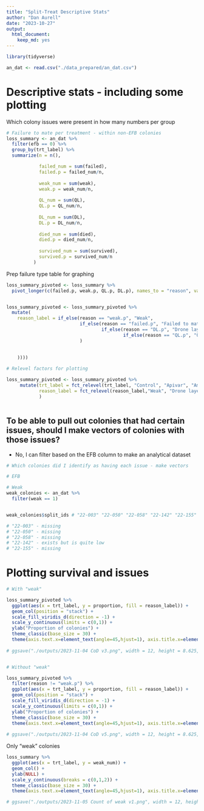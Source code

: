```yaml
---
title: "Split-Treat Descriptive Stats"
author: "Dan Aurell"
date: "2023-10-27"
output:   
  html_document: 
    keep_md: yes
---
```


```r
library(tidyverse)
```

```r
an_dat <- read.csv("./data_prepared/an_dat.csv")
```


# Descriptive stats - including some plotting
Which colony issues were present in how many numbers per group

```r
# Failure to mate per treatment - within non-EFB colonies
loss_summary <- an_dat %>% 
  filter(efb == 0) %>% 
  group_by(trt_label) %>% 
  summarize(n = n(),

            failed_num = sum(failed),
            failed.p = failed_num/n,
            
            weak_num = sum(weak),
            weak.p = weak_num/n,
            
            QL_num = sum(QL),
            QL.p = QL_num/n,
            
            DL_num = sum(DL),
            DL.p = DL_num/n,
            
            died_num = sum(died),
            died.p = died_num/n,
            
            survived_num = sum(survived),
            survived.p = survived_num/n
          )
```



Prep failure type table for graphing
```r
loss_summary_pivoted <- loss_summary %>% 
  pivot_longer(c(failed.p, weak.p, QL.p, DL.p), names_to = "reason", values_to = "proportion") 


loss_summary_pivoted <- loss_summary_pivoted %>% 
  mutate(
    reason_label = if_else(reason == "weak.p", "Weak",
                           if_else(reason == "failed.p", "Failed to mate",
                                   if_else(reason == "DL.p", "Drone layer",
                                           if_else(reason == "QL.p", "Queenless", "NA"
                           )
    
    
    ))))

# Relevel factors for plotting

loss_summary_pivoted <- loss_summary_pivoted %>%
     mutate(trt_label = fct_relevel(trt_label, "Control", "Apivar", "Amitraz E.C.", "OA Dribble", "5x OA Dribble", "OA Vapor", "HopGuard"),
            reason_label = fct_relevel(reason_label,"Weak", "Drone layer", "Queenless", "Failed to mate")
            )



```


## To be able to pull out colonies that had certain issues, should I make vectors of colonies with those issues?

- No, I can filter based on the EFB column to make an analytical dataset

```r
# Which colonies did I identify as having each issue - make vectors

# EFB

# Weak
weak_colonies <- an_dat %>% 
  filter(weak == 1)


weak_colonies$split_ids # "22-003" "22-050" "22-058" "22-142" "22-155"

# "22-003" - missing
# "22-050" - missing
# "22-058" - missing
# "22-142" - exists but is quite low 
# "22-155" - missing

```





# Plotting survival and issues

```r
# With "weak"

loss_summary_pivoted %>% 
  ggplot(aes(x = trt_label, y = proportion, fill = reason_label)) +
  geom_col(position = "stack") +
  scale_fill_viridis_d(direction = -1) +
  scale_y_continuous(limits = c(0,1)) + 
  ylab("Proportion of colonies") +
  theme_classic(base_size = 30) + 
  theme(axis.text.x=element_text(angle=45,hjust=1), axis.title.x=element_blank(), legend.title = element_blank())
  
# ggsave("./outputs/2023-11-04 CoD v3.png", width = 12, height = 8.625, units = "in")


# Without "weak"

loss_summary_pivoted %>% 
  filter(reason != "weak.p") %>% 
  ggplot(aes(x = trt_label, y = proportion, fill = reason_label)) +
  geom_col(position = "stack") +
  scale_fill_viridis_d(direction = -1) +
  scale_y_continuous(limits = c(0,1)) + 
  ylab("Proportion of colonies") +
  theme_classic(base_size = 30) + 
  theme(axis.text.x=element_text(angle=45,hjust=1), axis.title.x=element_blank(), legend.title = element_blank())
  
# ggsave("./outputs/2023-11-04 CoD v5.png", width = 12, height = 8.625, units = "in")


```


Only "weak" colonies

```r

loss_summary %>% 
  ggplot(aes(x = trt_label, y = weak_num)) +
  geom_col() +
  ylab(NULL) +
  scale_y_continuous(breaks = c(0,1,2)) +
  theme_classic(base_size = 30) + 
  theme(axis.text.x=element_text(angle=45,hjust=1), axis.title.x=element_blank(), legend.title = element_blank())

# ggsave("./outputs/2023-11-05 Count of weak v1.png", width = 12, height = 4, units = "in")
```




